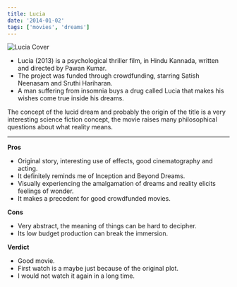 ```yaml
---
title: Lucia
date: '2014-01-02'
tags: ['movies', 'dreams']
---
```


![Lucia Cover](/static/images/movies/lucia.jpg)

* Lucia (2013) is a psychological thriller film, in Hindu Kannada, written and directed by Pawan Kumar.
* The project was funded through crowdfunding, starring Satish Neenasam and Sruthi Hariharan.
* A man suffering from insomnia buys a drug called Lucia that makes his wishes come true inside his dreams.

The concept of the lucid dream and probably the origin of the title is a very interesting science fiction concept, the movie raises many philosophical questions about what reality means. 

***

**Pros**

* Original story, interesting use of effects, good cinematography and acting. 
* It definitely reminds me of Inception and Beyond Dreams.
* Visually experiencing the amalgamation of dreams and reality elicits feelings of wonder.
* It makes a precedent for good crowdfunded movies.

**Cons**

* Very abstract, the meaning of things can be hard to decipher.
* Its low budget production can break the immersion.

**Verdict**

* Good movie. 
* First watch is a maybe just because of the original plot. 
* I would not watch it again in a long time.